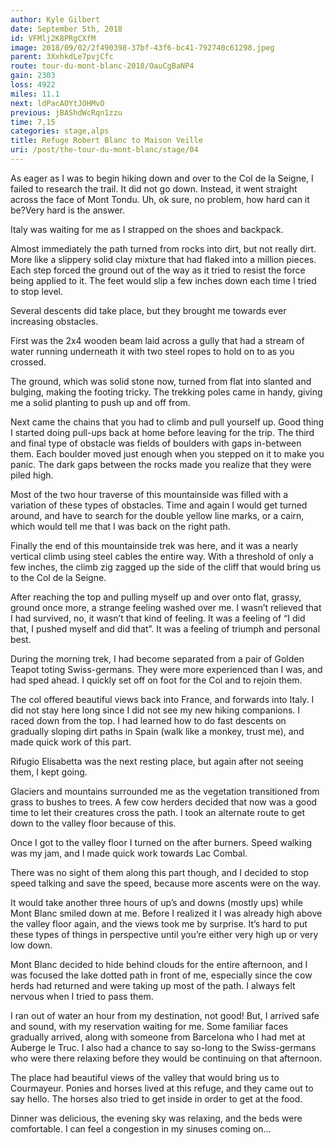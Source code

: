 ```yaml
---
author: Kyle Gilbert
date: September 5th, 2018
id: VFMlj2K8PRgCXfM
image: 2018/09/02/2f490398-37bf-43f6-bc41-792740c61298.jpeg
parent: 3XxhkdLe7pvjCfc
route: tour-du-mont-blanc-2018/OauCgBaNP4
gain: 2303
loss: 4922
miles: 11.1
next: ldPacAOYtJOHMvO
previous: jBAShdWcRqn1zzu
time: 7,15
categories: stage,alps
title: Refuge Robert Blanc to Maison Veille
uri: /post/the-tour-du-mont-blanc/stage/04
---
```


<Stats />

<Route />

As eager as I was to begin hiking down and over to the Col de la Seigne,
I failed to research the trail. It did not go down. Instead, it went straight
across the face of Mont Tondu. Uh, ok sure, no problem, how hard can it be?Very
hard is the answer.

Italy was waiting for me as I strapped on the shoes and backpack.

Almost immediately the path turned from rocks into dirt, but not really dirt.
More like a slippery solid clay mixture that had flaked into a million pieces.
Each step forced the ground out of the way as it tried to resist the force
being applied to it. The feet would slip a few inches down each time I tried to
stop level.

Several descents did take place, but they brought me towards ever increasing
obstacles.

First was the 2x4 wooden beam laid across a gully that had a stream of water
running underneath it with two steel ropes to hold on to as you crossed.

The ground, which was solid stone now, turned from flat into slanted and
bulging, making the footing tricky. The trekking poles came in handy, giving me
a solid planting to push up and off from.

Next came the chains that you had to climb and pull yourself up. Good thing I
started doing pull-ups back at home before leaving for the trip. The third and
final type of obstacle was fields of boulders with gaps in-between them. Each
boulder moved just enough when you stepped on it to make you panic. The dark
gaps between the rocks made you realize that they were piled high.

Most of the two hour traverse of this mountainside was filled with a variation
of these types of obstacles. Time and again I would get turned around, and have
to search for the double yellow line marks, or a cairn, which would tell me
that I was back on the right path.

Finally the end of this mountainside trek was here, and it was a nearly vertical
climb using steel cables the entire way. With a threshold of only a few inches,
the climb zig zagged up the side of the cliff that would bring us to the Col de
la Seigne.

After reaching the top and pulling myself up and over onto flat, grassy, ground
once more, a strange feeling washed over me. I wasn’t relieved that I had
survived, no, it wasn’t that kind of feeling. It was a feeling of “I did that,
I pushed myself and did that”. It was a feeling of triumph and personal best.

During the morning trek, I had become separated from a pair of Golden Teapot
toting Swiss-germans. They were more experienced than I was, and had sped
ahead. I quickly set off on foot for the Col and to rejoin them.

The col offered beautiful views back into France, and forwards into Italy. I did
not stay here long since I did not see my new hiking companions. I raced down
from the top. I had learned how to do fast descents on gradually sloping dirt
paths in Spain (walk like a monkey, trust me), and made quick work of this
part.

Rifugio Elisabetta was the next resting place, but again after not seeing them,
I kept going.

Glaciers and mountains surrounded me as the vegetation transitioned from grass
to bushes to trees. A few cow herders decided that now was a good time to let
their creatures cross the path. I took an alternate route to get down to the
valley floor because of this.

Once I got to the valley floor I turned on the after burners. Speed walking was
my jam, and I made quick work towards Lac Combal.

There was no sight of them along this part though, and I decided to stop speed
talking and save the speed, because more ascents were on the way.

It would take another three hours of up’s and downs (mostly ups) while Mont
Blanc smiled down at me. Before I realized it I was already high above the
valley floor again, and the views took me by surprise. It’s hard to put these
types of things in perspective until you’re either very high up or very low
down.

Mont Blanc decided to hide behind clouds for the entire afternoon, and I was
focused the lake dotted path in front of me, especially since the cow herds had
returned and were taking up most of the path. I always felt nervous when I
tried to pass them.

I ran out of water an hour from my destination, not good! But, I arrived safe
and sound, with my reservation waiting for me. Some familiar faces gradually
arrived, along with someone from Barcelona who I had met at Auberge le Truc. I
also had a chance to say so-long to the Swiss-germans who were there relaxing
before they would be continuing on that afternoon.

The place had beautiful views of the valley that would bring us to Courmayeur.
Ponies and horses lived at this refuge, and they came out to say hello. The
horses also tried to get inside in order to get at the food.

Dinner was delicious, the evening sky was relaxing, and the beds were
comfortable. I can feel a congestion in my sinuses coming on…

